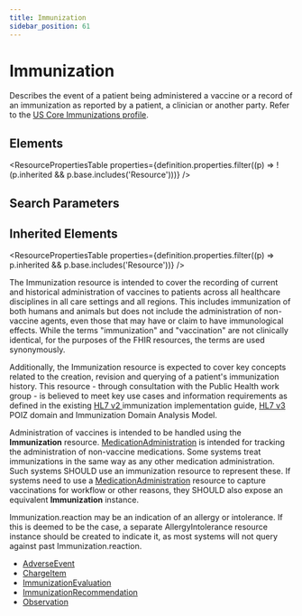 ```yaml
---
title: Immunization
sidebar_position: 61
---
```



# Immunization

Describes the event of a patient being administered a vaccine or a record of an immunization as reported by a patient, a clinician or another party. Refer to the [US Core Immunizations profile](https://hl7.org/fhir/us/core/stu3.1.1/StructureDefinition-us-core-immunization.html).

<Tabs queryString="section">
  <TabItem value="schema" label="Schema" default>

## Elements

<ResourcePropertiesTable
  properties={definition.properties.filter((p) => !(p.inherited && p.base.includes('Resource')))}
/>

## Search Parameters

<SearchParamsTable searchParams={definition.searchParameters} />

## Inherited Elements

<ResourcePropertiesTable properties={definition.properties.filter((p) => p.inherited && p.base.includes('Resource'))} />

  </TabItem>
  <TabItem value="usage" label="Usage">
<div> <a name="dstu"></a> <a name="scope"></a> <p> The <Link to="/docs/api/fhir/resources/immunization">Immunization</Link> resource is intended to cover the recording of current and historical administration of vaccines to patients across all healthcare disciplines in all care settings and all regions. This includes immunization of both humans and animals but does not include the administration of non-vaccine agents, even those that may have or claim to have immunological effects.  While the terms "immunization" and "vaccination" are not clinically identical, for the purposes of the FHIR resources, the terms are used synonymously. </p> <p> Additionally, the <Link to="/docs/api/fhir/resources/immunization">Immunization</Link> resource is expected to cover key concepts related to the creation, revision and querying of a patient's immunization history. This resource - through consultation with the Public Health work group - is believed to meet key use cases and information requirements as defined in the existing <a href="http://www.hl7.org/implement/standards/product_brief.cfm?product_id=185">HL7 v2 </a> immunization implementation guide, <a href="https://www.hl7.org/implement/standards/product_brief.cfm?product_id=186">HL7 v3 </a> POIZ domain and <Link to="/docs/api/fhir/resources/immunization">Immunization</Link> Domain Analysis Model. </p> </div>
  </TabItem>
  <TabItem value="relationships" label="Relationships">
<div> <a name="bnr"></a> <p> Administration of vaccines is intended to be handled using the <b>Immunization</b> resource.  <a href="/docs/api/fhir/resources/medicationadministration">MedicationAdministration</a> is intended for tracking the administration of non-vaccine medications.  Some systems treat immunizations in the same way as any other medication administration.  Such systems SHOULD use an immunization resource to represent these.  If systems need to use a <a href="/docs/api/fhir/resources/medicationadministration">MedicationAdministration</a> resource to capture vaccinations for workflow or other reasons, they SHOULD also expose an equivalent <b>Immunization</b> instance. </p> <p> <Link to="/docs/api/fhir/resources/immunization">Immunization</Link>.reaction may be an indication of an allergy or intolerance. If this is deemed to be the case, a separate <Link to="/docs/api/fhir/resources/allergyintolerance">AllergyIntolerance</Link> resource instance should be created to indicate it, as most systems will not query against past <Link to="/docs/api/fhir/resources/immunization">Immunization</Link>.reaction. </p> </div>
  </TabItem>

  <TabItem value="referencedBy" label="Referenced By">
<ul><li><a href="/docs/api/fhir/resources/adverseevent">AdverseEvent</a></li>
<li><a href="/docs/api/fhir/resources/chargeitem">ChargeItem</a></li>
<li><a href="/docs/api/fhir/resources/immunizationevaluation">ImmunizationEvaluation</a></li>
<li><a href="/docs/api/fhir/resources/immunizationrecommendation">ImmunizationRecommendation</a></li>
<li><a href="/docs/api/fhir/resources/observation">Observation</a></li></ul>
  </TabItem>
</Tabs>
